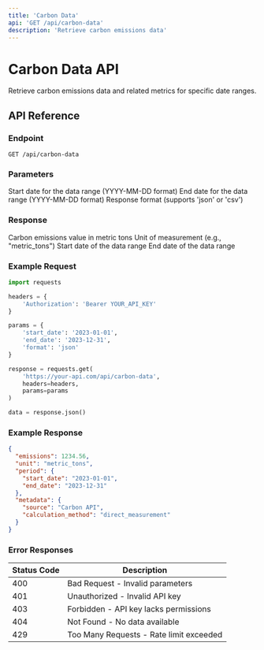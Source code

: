 ```yaml
---
title: 'Carbon Data'
api: 'GET /api/carbon-data'
description: 'Retrieve carbon emissions data'
---
```


# Carbon Data API

Retrieve carbon emissions data and related metrics for specific date ranges.

## API Reference

### Endpoint

```http
GET /api/carbon-data
```

### Parameters

<ParamField query="start_date" type="string" required>
  Start date for the data range (YYYY-MM-DD format)
</ParamField>

<ParamField query="end_date" type="string" required>
  End date for the data range (YYYY-MM-DD format)
</ParamField>

<ParamField query="format" type="string" default="json">
  Response format (supports 'json' or 'csv')
</ParamField>

### Response

<ResponseField name="emissions" type="number">
  Carbon emissions value in metric tons
</ResponseField>

<ResponseField name="unit" type="string">
  Unit of measurement (e.g., "metric_tons")
</ResponseField>

<ResponseField name="period" type="object">
  <Expandable title="properties">
    <ResponseField name="start_date" type="string">
      Start date of the data range
    </ResponseField>
    <ResponseField name="end_date" type="string">
      End date of the data range
    </ResponseField>
  </Expandable>
</ResponseField>

### Example Request

```python
import requests

headers = {
    'Authorization': 'Bearer YOUR_API_KEY'
}

params = {
    'start_date': '2023-01-01',
    'end_date': '2023-12-31',
    'format': 'json'
}

response = requests.get(
    'https://your-api.com/api/carbon-data',
    headers=headers,
    params=params
)

data = response.json()
```

### Example Response

```json
{
  "emissions": 1234.56,
  "unit": "metric_tons",
  "period": {
    "start_date": "2023-01-01",
    "end_date": "2023-12-31"
  },
  "metadata": {
    "source": "Carbon API",
    "calculation_method": "direct_measurement"
  }
}
```

### Error Responses

| Status Code | Description |
|------------|-------------|
| 400 | Bad Request - Invalid parameters |
| 401 | Unauthorized - Invalid API key |
| 403 | Forbidden - API key lacks permissions |
| 404 | Not Found - No data available |
| 429 | Too Many Requests - Rate limit exceeded |